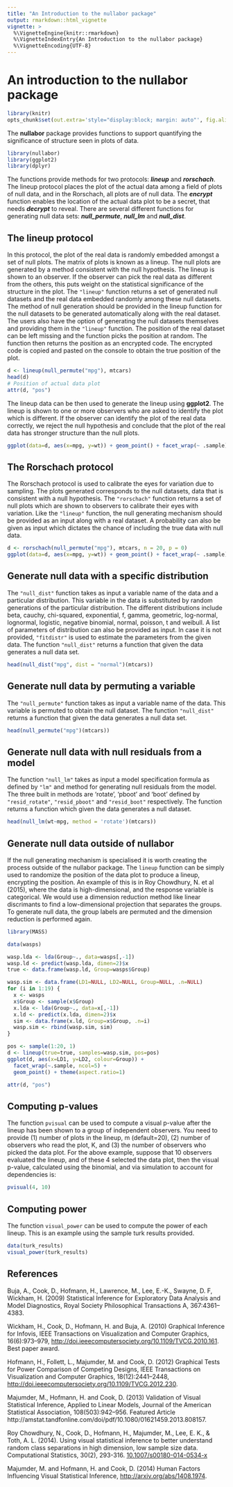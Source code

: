```yaml
---
title: "An Introduction to the nullabor package"
output: rmarkdown::html_vignette
vignette: >
  %\VignetteEngine{knitr::rmarkdown}
  %\VignetteIndexEntry{An Introduction to the nullabor package}
  %\VignetteEncoding{UTF-8}
---  
```



An introduction to the **nullabor** package
=======================================


```r
library(knitr)
opts_chunk$set(out.extra='style="display:block; margin: auto"', fig.align="center")
```

The  **nullabor** package provides functions to support quantifying the significance of structure seen in plots of data. 

```r
library(nullabor)
library(ggplot2)
library(dplyr)
```


The functions provide methods for two protocols: ***lineup*** and ***rorschach***. The lineup protocol places the plot of the actual data among a field of plots of null data, and in the Rorschach, all plots are of null data. The ***encrypt*** function enables the location of the actual data plot to be a secret, that needs ***decrypt*** to reveal. There are several different functions for generating null data sets: ***null_permute***, ***null_lm*** and ***null_dist***. 


The lineup protocol
-------------------

In this protocol, the plot of the real data is randomly embedded amongst a set of null plots. The matrix of plots is known as a lineup. The null plots are generated by a method consistent with the null hypothesis. The lineup is shown to an observer. If the observer can pick the real data as different from the others, this puts weight on the statistical significance of the structure in the plot. The `"lineup"` function returns a set of generated null datasets and the real data embedded randomly among these null datasets. The method of null generation should be provided in the lineup function for the null datasets to be generated automatically along with the real dataset. The users also have the option of generating the null datasets themselves and providing them in the `"lineup"` function. The position of the real dataset can be left missing and the function picks the position at random. The function then returns the position as an encrypted code. The encrypted code is copied and pasted on the console to obtain the true position of the plot.


```r
d <- lineup(null_permute("mpg"), mtcars)
head(d)
# Position of actual data plot
attr(d, "pos")
```

The lineup data can be then used to generate the lineup using **ggplot2**. The lineup is shown to one or more observers who are asked to identify the plot which is different. If the observer can identify the plot of the real data correctly, we reject the null hypothesis and conclude that the plot of the real data has stronger structure than the null plots.

```r
ggplot(data=d, aes(x=mpg, y=wt)) + geom_point() + facet_wrap(~ .sample)
```

The Rorschach protocol
----------------------

The Rorschach protocol is used to calibrate the eyes for variation due to sampling. The plots generated corresponds to the null datasets, data that is consistent with a null hypothesis. The `"rorschach"` function returns a set of null plots which are shown to observers to calibrate their eyes with variation. Like the `"lineup"` function, the null generating mechanism should be provided as an input along with a real dataset. A probability can also be given as input which dictates the chance of including the true data with null data.

```r
d <- rorschach(null_permute("mpg"), mtcars, n = 20, p = 0)
ggplot(data=d, aes(x=mpg, y=wt)) + geom_point() + facet_wrap(~ .sample)
```

Generate null data with a specific distribution
------------------------------------------------

The `"null_dist"` function takes as input a variable name of the data and a particular distribution. This variable in the data is substituted by random generations of the particular distribution. The different distributions include beta, cauchy, chi-squared, exponential, f, gamma, geometric, log-normal, lognormal, logistic, negative binomial, normal, poisson, t and weibull. A list of parameters of distribution can also be provided as input. In case it is not provided, `"fitdistr"` is used to estimate the parameters from the given data. The function `"null_dist"` returns a function that given the data generates a null data set.

```r
head(null_dist("mpg", dist = "normal")(mtcars))
```

Generate null data by permuting a variable
-------------------------------------------

The `"null_permute"` function takes as input a variable name of the data. This variable is permuted to obtain the null dataset. The function `"null_dist"` returns a function that given the data generates a null data set.

```r
head(null_permute("mpg")(mtcars))
```

Generate null data with null residuals from a model
---------------------------------------------------

The function `"null_lm"` takes as input a model specification formula as defined by `"lm"` and method for generating null residuals from the model. The three built in methods are 'rotate', 'pboot' and 'boot' defined by `"resid_rotate"`, `"resid_pboot"` and `"resid_boot"` respectively. The function returns a function which given the data generates a null dataset.

```r
head(null_lm(wt~mpg, method = 'rotate')(mtcars))
```

Generate null data outside of nullabor
--------------------------------------

If the null generating mechanism is specialised it is worth creating the process outside of the nullabor package. The `lineup` function can be simply used to randomize the position of the data plot to produce a lineup, encrypting the position. An example of this is in Roy Chowdhury, N. et al (2015), where the data is high-dimensional, and the response variable is categorical. We would use a dimension reduction method like linear discrimants to find a low-dimensional projection that separates the groups. To generate null data, the group labels are permuted and the dimension reduction is performed again. 

```r
library(MASS)

data(wasps)

wasp.lda <- lda(Group~., data=wasps[,-1])
wasp.ld <- predict(wasp.lda, dimen=2)$x
true <- data.frame(wasp.ld, Group=wasps$Group)

wasp.sim <- data.frame(LD1=NULL, LD2=NULL, Group=NULL, .n=NULL)
for (i in 1:19) {
  x <- wasps
  x$Group <- sample(x$Group)
  x.lda <- lda(Group~., data=x[,-1])
  x.ld <- predict(x.lda, dimen=2)$x
  sim <- data.frame(x.ld, Group=x$Group, .n=i)
  wasp.sim <- rbind(wasp.sim, sim)
}

pos <- sample(1:20, 1)
d <- lineup(true=true, samples=wasp.sim, pos=pos)
ggplot(d, aes(x=LD1, y=LD2, colour=Group)) + 
  facet_wrap(~.sample, ncol=5) +
  geom_point() + theme(aspect.ratio=1)

attr(d, "pos")
```

Computing p-values
------------------

The function `pvisual` can be used to compute a visual p-value after the lineup has been shown to a group of independent observers. You need to provide (1) number of plots in the lineup, m (default=20), (2) number of observers who read the plot, K, and (3) the number of observers who picked the data plot. For the above example, suppose that 10 observers evaluated the lineup, and of these 4 selected the data plot, then the visual p-value, calculated using the binomial, and via simulation to account for dependencies is:

```r
pvisual(4, 10)
```

Computing power
---------------

The function `visual_power` can be used to compute the power of each lineup. This is an example using the sample turk results provided.

```r
data(turk_results)
visual_power(turk_results)
```

References
----------

Buja, A., Cook, D., Hofmann, H., Lawrence, M., Lee, E.-K., Swayne, D. F, Wickham, H. (2009) Statistical Inference for Exploratory Data Analysis and Model Diagnostics, Royal Society Philosophical
  Transactions A, 367:4361--4383.
  
Wickham, H., Cook, D., Hofmann, H. and Buja, A. (2010) Graphical Inference for Infovis, IEEE Transactions on Visualization and Computer Graphics, 16(6):973--979, [http://doi.ieeecomputersociety.org/10.1109/TVCG.2010.161](http://doi.ieeecomputersociety.org/10.1109/TVCG.2010.161). Best paper award.

Hofmann, H., Follett, L., Majumder, M. and Cook, D. (2012) Graphical Tests for Power Comparison of Competing Designs, IEEE Transactions on Visualization and Computer Graphics, 18(12):2441--2448, [http://doi.ieeecomputersociety.org/10.1109/TVCG.2012.230](ttp://doi.ieeecomputersociety.org/10.1109/TVCG.2012.230).

Majumder, M., Hofmann, H. and Cook, D. (2013) Validation of Visual Statistical Inference, Applied to Linear Models, Journal of the American Statistical Association, 108(503):942--956. Featured Article http://amstat.tandfonline.com/doi/pdf/10.1080/01621459.2013.808157.

Roy Chowdhury, N., Cook, D., Hofmann, H., Majumder, M., Lee, E. K., & Toth, A. L. (2014). Using visual statistical inference to better understand random class separations in high dimension, low sample size data. Computational Statistics, 30(2), 293-316. [10.1007/s00180-014-0534-x](http://dx.doi.org/10.1007/s00180-014-0534-x)

Majumder, M. and Hofmann, H. and Cook, D. (2014) Human Factors Influencing Visual Statistical Inference,
[http://arxiv.org/abs/1408.1974](http://arxiv.org/abs/1408.1974).
